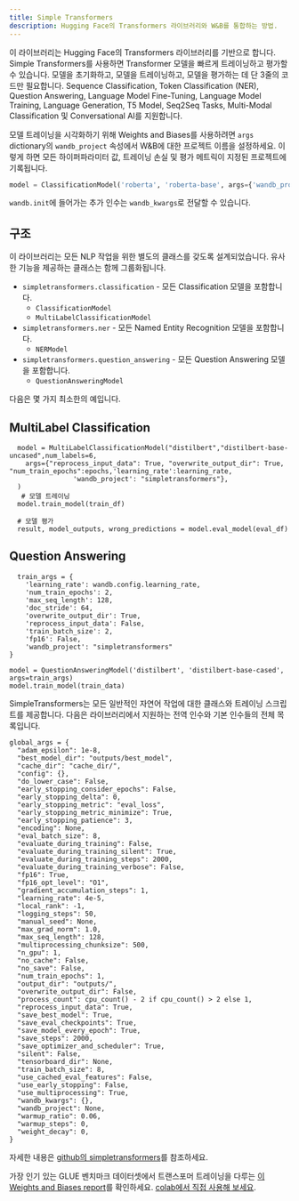 ```yaml
---
title: Simple Transformers
description: Hugging Face의 Transformers 라이브러리와 W&B를 통합하는 방법.
---
```


이 라이브러리는 Hugging Face의 Transformers 라이브러리를 기반으로 합니다. Simple Transformers를 사용하면 Transformer 모델을 빠르게 트레이닝하고 평가할 수 있습니다. 모델을 초기화하고, 모델을 트레이닝하고, 모델을 평가하는 데 단 3줄의 코드만 필요합니다. Sequence Classification, Token Classification \(NER\), Question Answering, Language Model Fine-Tuning, Language Model Training, Language Generation, T5 Model, Seq2Seq Tasks, Multi-Modal Classification 및 Conversational AI를 지원합니다.

모델 트레이닝을 시각화하기 위해 Weights and Biases를 사용하려면 `args` dictionary의 `wandb_project` 속성에서 W&B에 대한 프로젝트 이름을 설정하세요. 이렇게 하면 모든 하이퍼파라미터 값, 트레이닝 손실 및 평가 메트릭이 지정된 프로젝트에 기록됩니다.

```python
model = ClassificationModel('roberta', 'roberta-base', args={'wandb_project': 'project-name'})
```

`wandb.init`에 들어가는 추가 인수는 `wandb_kwargs`로 전달할 수 있습니다.

## 구조

이 라이브러리는 모든 NLP 작업을 위한 별도의 클래스를 갖도록 설계되었습니다. 유사한 기능을 제공하는 클래스는 함께 그룹화됩니다.

* `simpletransformers.classification` - 모든 Classification 모델을 포함합니다.
  * `ClassificationModel`
  * `MultiLabelClassificationModel`
* `simpletransformers.ner` - 모든 Named Entity Recognition 모델을 포함합니다.
  * `NERModel`
* `simpletransformers.question_answering` - 모든 Question Answering 모델을 포함합니다.
  * `QuestionAnsweringModel`

다음은 몇 가지 최소한의 예입니다.

## MultiLabel Classification

```text
  model = MultiLabelClassificationModel("distilbert","distilbert-base-uncased",num_labels=6,
    args={"reprocess_input_data": True, "overwrite_output_dir": True, "num_train_epochs":epochs,'learning_rate':learning_rate,
                'wandb_project': "simpletransformers"},
  )
   # 모델 트레이닝
  model.train_model(train_df)

  # 모델 평가
  result, model_outputs, wrong_predictions = model.eval_model(eval_df)
```

## Question Answering

```text
  train_args = {
    'learning_rate': wandb.config.learning_rate,
    'num_train_epochs': 2,
    'max_seq_length': 128,
    'doc_stride': 64,
    'overwrite_output_dir': True,
    'reprocess_input_data': False,
    'train_batch_size': 2,
    'fp16': False,
    'wandb_project': "simpletransformers"
}

model = QuestionAnsweringModel('distilbert', 'distilbert-base-cased', args=train_args)
model.train_model(train_data)
```

SimpleTransformers는 모든 일반적인 자연어 작업에 대한 클래스와 트레이닝 스크립트를 제공합니다. 다음은 라이브러리에서 지원하는 전역 인수와 기본 인수들의 전체 목록입니다.

```text
global_args = {
  "adam_epsilon": 1e-8,
  "best_model_dir": "outputs/best_model",
  "cache_dir": "cache_dir/",
  "config": {},
  "do_lower_case": False,
  "early_stopping_consider_epochs": False,
  "early_stopping_delta": 0,
  "early_stopping_metric": "eval_loss",
  "early_stopping_metric_minimize": True,
  "early_stopping_patience": 3,
  "encoding": None,
  "eval_batch_size": 8,
  "evaluate_during_training": False,
  "evaluate_during_training_silent": True,
  "evaluate_during_training_steps": 2000,
  "evaluate_during_training_verbose": False,
  "fp16": True,
  "fp16_opt_level": "O1",
  "gradient_accumulation_steps": 1,
  "learning_rate": 4e-5,
  "local_rank": -1,
  "logging_steps": 50,
  "manual_seed": None,
  "max_grad_norm": 1.0,
  "max_seq_length": 128,
  "multiprocessing_chunksize": 500,
  "n_gpu": 1,
  "no_cache": False,
  "no_save": False,
  "num_train_epochs": 1,
  "output_dir": "outputs/",
  "overwrite_output_dir": False,
  "process_count": cpu_count() - 2 if cpu_count() > 2 else 1,
  "reprocess_input_data": True,
  "save_best_model": True,
  "save_eval_checkpoints": True,
  "save_model_every_epoch": True,
  "save_steps": 2000,
  "save_optimizer_and_scheduler": True,
  "silent": False,
  "tensorboard_dir": None,
  "train_batch_size": 8,
  "use_cached_eval_features": False,
  "use_early_stopping": False,
  "use_multiprocessing": True,
  "wandb_kwargs": {},
  "wandb_project": None,
  "warmup_ratio": 0.06,
  "warmup_steps": 0,
  "weight_decay": 0,
}
```

자세한 내용은 [github의 simpletransformers](https://github.com/ThilinaRajapakse/simpletransformers)를 참조하세요.

가장 인기 있는 GLUE 벤치마크 데이터셋에서 트랜스포머 트레이닝을 다루는 [이 Weights and Biases report](https://app.wandb.ai/cayush/simpletransformers/reports/Using-simpleTransformer-on-common-NLP-applications---Vmlldzo4Njk2NA)를 확인하세요. [colab에서 직접 사용해 보세요](https://colab.research.google.com/drive/1oXROllqMqVvBFcPgTKJRboTq96uWuqSz?usp=sharing).

